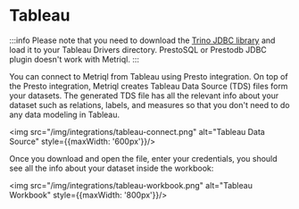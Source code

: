 # Tableau

:::info
Please note that you need to download the [Trino JDBC library](https://trino.io/docs/current/installation/jdbc.html) and load it to your Tableau Drivers directory. PrestoSQL or Prestodb JDBC plugin doesn't work with Metriql.
:::

<YoutubeVideo id="vTgRbQGF3Z0" />

You can connect to Metriql from Tableau using Presto integration. On top of the Presto integration, Metriql creates Tableau Data Source (TDS) files form your datasets. The generated TDS file has all the relevant info about your dataset such as relations, labels, and measures so that you don't need to do any data modeling in Tableau.

<img src="/img/integrations/tableau-connect.png" alt="Tableau Data Source" style={{maxWidth: '600px'}}/>

Once you download and open the file, enter your credentials, you should see all the info about your dataset inside the workbook:

<img src="/img/integrations/tableau-workbook.png" alt="Tableau Workbook" style={{maxWidth: '800px'}}/>
